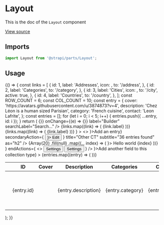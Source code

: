 <!--- Layout.stories.mdx --->


<Meta title="Design System/Components/Layout" component={Layout} />

# Layout

This is the doc of the `Layout` component

[View source](https://github.com/strapi/parts/tree/develop/packages/strapi-parts/src/Layout)

## Imports

```js
import Layout from '@strapi/parts/Layout';
```

## Usage

<Canvas>
  <Story name="base" parameters={{ layout: 'fullscreen' }}>
    {() => {
      const links = [
        {
          id: 1,
          label: 'Addresses',
          icon: <AlertWarningIcon />,
          to: '/address',
        },
        {
          id: 2,
          label: 'Categories',
          to: '/category',
        },
        {
          id: 3,
          label: 'Cities',
          icon: <Applications />,
          to: '/city',
          active: true,
        },
        {
          id: 4,
          label: 'Countries',
          to: '/country',
        },
      ];
      const ROW_COUNT = 6;
      const COL_COUNT = 10;
      const entry = {
        cover: 'https://avatars.githubusercontent.com/u/3874873?v=4',
        description: 'Chez Léon is a human sized Parisian',
        category: 'French cuisine',
        contact: 'Leon Lafrite',
      };
      const entries = [];
      for (let i = 0; i < 5; i++) {
        entries.push({ ...entry, id: i });
      }
      return (
        <Box background="neutral100">
          <Layout
            sideNav={
              <SubNav ariaLabel="Builder sub nav">
                <SubNavHeader
                  searchable
                  value={''}
                  onClear={() => {}}
                  onChange={(e) => {}}
                  label="Builder"
                  searchLabel="Search..."
                />
                <SubNavSections>
                  <SubNavSection label="Collection Type" collapsable badgeLabel={links.length.toString()}>
                    {links.map((link) => (
                      <SubNavLink to={link.to} active={link.active} key={link.id}>
                        {link.label}
                      </SubNavLink>
                    ))}
                  </SubNavSection>
                  <SubNavSection label="Single Type" collapsable badgeLabel={links.length.toString()}>
                    <SubNavLinkSection label="Default">
                      {links.map((link) => (
                        <SubNavLink to={link.to} key={link.id}>
                          {link.label}
                        </SubNavLink>
                      ))}
                    </SubNavLinkSection>
                  </SubNavSection>
                </SubNavSections>
              </SubNav>
            }
          >
            <>
              <HeaderLayout
                primaryAction={<Button startIcon={<AddIcon />}>Add an entry</Button>}
                secondaryAction={
                  <Button variant="tertiary" startIcon={<EditIcon />}>
                    Edit
                  </Button>
                }
                title="Other CT"
                subtitle="36 entries found"
                as="h2"
              />
              <ActionLayout
                startActions={
                  <>
                    {Array(20)
                      .fill(null)
                      .map((_, index) => (
                        <Box paddingTop={2}>
                          <Tag key={index} icon={<AddIcon aria-hidden={true} />}>
                            Hello world {index}
                          </Tag>
                        </Box>
                      ))}
                  </>
                }
                endActions={
                  <>
                    <Button size="M" variant="tertiary">
                      Settings
                    </Button>
                    <Button size="M" variant="tertiary">
                      Settings
                    </Button>
                  </>
                }
              />
              <ContentLayout>
                <Table
                  colCount={COL_COUNT}
                  rowCount={ROW_COUNT}
                  footer={<TFooter icon={<AddIcon />}>Add another field to this collection type</TFooter>}
                >
                  <Thead>
                    <Tr>
                      <Th>
                        <BaseCheckbox aria-label="Select all entries" />
                      </Th>
                      <Th>
                        <TableLabel>ID</TableLabel>
                      </Th>
                      <Th>
                        <TableLabel>Cover</TableLabel>
                      </Th>
                      <Th>
                        <TableLabel>Description</TableLabel>
                      </Th>
                      <Th>
                        <TableLabel>Categories</TableLabel>
                      </Th>
                      <Th>
                        <TableLabel>Contact</TableLabel>
                      </Th>
                      <Th>More</Th>
                      <Th>More</Th>
                      <Th>More</Th>
                      <Th>
                        <VisuallyHidden>Actions</VisuallyHidden>
                      </Th>
                    </Tr>
                  </Thead>
                  <Tbody>
                    {entries.map((entry) => (
                      <Tr key={entry.id}>
                        <Td>
                          <BaseCheckbox aria-label={`Select ${entry.contact}`} />
                        </Td>
                        <Td>
                          <Text textColor="neutral800">{entry.id}</Text>
                        </Td>
                        <Td>
                          <Avatar src={entry.cover} alt={entry.contact} />
                        </Td>
                        <Td>
                          <Text textColor="neutral800">{entry.description}</Text>
                        </Td>
                        <Td>
                          <Text textColor="neutral800">{entry.category}</Text>
                        </Td>
                        <Td>
                          <Text textColor="neutral800">{entry.contact}</Text>
                        </Td>
                        <Td>
                          <Text textColor="neutral800">{entry.description}</Text>
                        </Td>
                        <Td>
                          <Text textColor="neutral800">{entry.description}</Text>
                        </Td>
                        <Td>
                          <Text textColor="neutral800">{entry.description}</Text>
                        </Td>
                        <Td>
                          <Flex>
                            <IconButton onClick={() => console.log('edit')} label="Edit" icon={<EditIcon />} />
                            <Box paddingLeft={1}>
                              <IconButton onClick={() => console.log('edit')} label="Delete" icon={<DeleteIcon />} />
                            </Box>
                          </Flex>
                        </Td>
                      </Tr>
                    ))}
                  </Tbody>
                </Table>
              </ContentLayout>
            </>
          </Layout>
        </Box>
      );
    }}
  </Story>
</Canvas>
